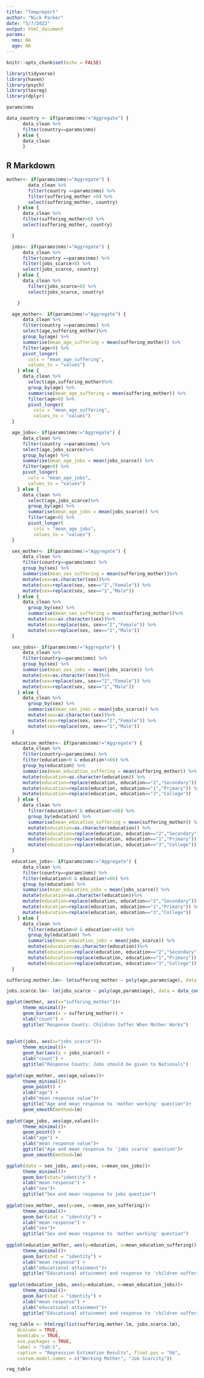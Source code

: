```yaml
---
title: "Tempreport"
author: "Nick Parker"
date: "5/7/2022"
output: html_document
params:
  nms: NA
  age: NA
---
```


```r
knitr::opts_chunk$set(echo = FALSE)

library(tidyverse)
library(haven)
library(psych)
library(texreg)
library(dplyr)

params$nms

data_country <- if(params$nms!="Aggregate") {
      data_clean %>%
      filter(country==params$nms)
    } else { 
      data_clean
      }


```

## R Markdown


```r

mother<- if(params$nms!="Aggregate") {
        data_clean %>%
        filter(country ==params$nms) %>%
        filter(suffering_mother >0) %>%
        select(suffering_mother, country)
    } else {
      data_clean %>%
      filter(suffering_mother>0) %>%
      select(suffering_mother, country)

  }

  jobs<- if(params$nms!="Aggregate") {
      data_clean %>%
      filter(country ==params$nms) %>%
      filter(jobs_scarce>0) %>%
      select(jobs_scarce, country)
    } else {
      data_clean %>%
        filter(jobs_scarce>0) %>%
        select(jobs_scarce, country)

    }

  age_mother<- if(params$nms!="Aggregate") {
      data_clean %>%
      filter(country ==params$nms) %>%
      select(age,suffering_mother)%>%
      group_by(age) %>%
      summarise(mean_age_suffering = mean(suffering_mother)) %>%
      filter(age>0) %>%
      pivot_longer(
        cols = "mean_age_suffering",
        values_to = "values")
    } else {
      data_clean %>%
        select(age,suffering_mother)%>%
        group_by(age) %>%
        summarise(mean_age_suffering = mean(suffering_mother)) %>%
        filter(age>0) %>%
        pivot_longer(
          cols = "mean_age_suffering",
          values_to = "values")
  }

  age_jobs<- if(params$nms!="Aggregate") {
      data_clean %>%
      filter(country ==params$nms) %>%
      select(age,jobs_scarce)%>%
      group_by(age) %>%
      summarise(mean_age_jobs = mean(jobs_scarce)) %>%
      filter(age>0) %>%
      pivot_longer(
        cols = "mean_age_jobs",
        values_to = "values")
    } else {
      data_clean %>%
        select(age,jobs_scarce)%>%
        group_by(age) %>%
        summarise(mean_age_jobs = mean(jobs_scarce)) %>%
        filter(age>0) %>%
        pivot_longer(
          cols = "mean_age_jobs",
          values_to = "values")
  }

  sex_mother<- if(params$nms!="Aggregate") {
      data_clean %>%
      filter(country==params$nms) %>%
      group_by(sex) %>%
      summarise(mean_sex_suffering = mean(suffering_mother))%>%
      mutate(sex=as.character(sex))%>%
      mutate(sex=replace(sex, sex=="2","Female")) %>%
      mutate(sex=replace(sex, sex=="1","Male"))
    } else {
      data_clean %>%
        group_by(sex) %>%
        summarise(mean_sex_suffering = mean(suffering_mother))%>%
        mutate(sex=as.character(sex))%>%
        mutate(sex=replace(sex, sex=="2","Female")) %>%
        mutate(sex=replace(sex, sex=="1","Male"))
  }

  sex_jobs<- if(params$nms!="Aggregate") {
      data_clean %>%
      filter(country==params$nms) %>%
      group_by(sex) %>%
      summarise(mean_sex_jobs = mean(jobs_scarce)) %>%
      mutate(sex=as.character(sex))%>%
      mutate(sex=replace(sex, sex=="2","Female")) %>%
      mutate(sex=replace(sex, sex=="1","Male"))
    } else {
      data_clean %>%
        group_by(sex) %>%
        summarise(mean_sex_jobs = mean(jobs_scarce)) %>%
        mutate(sex=as.character(sex))%>%
        mutate(sex=replace(sex, sex=="2","Female")) %>%
        mutate(sex=replace(sex, sex=="1","Male"))
  }

  education_mother<- if(params$nms!="Aggregate") {
      data_clean %>%
      filter(country==params$nms) %>%
      filter(education>0 & education!=66) %>%
      group_by(education) %>%
      summarise(mean_education_suffering = mean(suffering_mother)) %>%
      mutate(education=as.character(education)) %>%
      mutate(education=replace(education, education=="2","Secondary")) %>%
      mutate(education=replace(education, education=="1","Primary")) %>%
      mutate(education=replace(education, education=="3","College"))
    } else {
      data_clean %>%
        filter(education>0 & education!=66) %>%
        group_by(education) %>%
        summarise(mean_education_suffering = mean(suffering_mother)) %>%
        mutate(education=as.character(education)) %>%
        mutate(education=replace(education, education=="2","Secondary")) %>%
        mutate(education=replace(education, education=="1","Primary")) %>%
        mutate(education=replace(education, education=="3","College"))
  }

  education_jobs<- if(params$nms!="Aggregate") {
      data_clean %>%
      filter(country==params$nms) %>%
      filter(education>0 & education!=66) %>%
      group_by(education) %>%
      summarise(mean_education_jobs = mean(jobs_scarce)) %>%
      mutate(education=as.character(education))%>%
      mutate(education=replace(education, education=="2","Secondary")) %>%
      mutate(education=replace(education, education=="1","Primary")) %>%
      mutate(education=replace(education, education=="3","College"))
    } else {
      data_clean %>%
        filter(education>0 & education!=66) %>%
        group_by(education) %>%
        summarise(mean_education_jobs = mean(jobs_scarce)) %>%
        mutate(education=as.character(education))%>%
        mutate(education=replace(education, education=="2","Secondary")) %>%
        mutate(education=replace(education, education=="1","Primary")) %>%
        mutate(education=replace(education, education=="3","College"))
  }

suffering.mother.lm<- lm(suffering_mother ~ poly(age,params$age), data = data_country())

jobs.scarce.lm<- lm(jobs_scarce ~ poly(age,params$age), data = data_country())


```



```r

ggplot(mother, aes(x="suffering_mother"))+
      theme_minimal()+
      geom_bar(aes(x = suffering_mother)) +
      xlab("count") +
      ggtitle("Response Counts: Children Suffer When Mother Works")
  
  
ggplot(jobs, aes(x="jobs_scarce"))+
      theme_minimal()+
      geom_bar(aes(x = jobs_scarce)) +
      xlab("count") +
      ggtitle("Response Counts: Jobs should be given to Nationals")
 
ggplot(age_mother, aes(age,values))+
      theme_minimal()+
      geom_point() +
      xlab("age") +
      ylab("mean response value")+
      ggtitle("Age and mean response to 'mother working' question")+
      geom_smooth(method=lm) 
  
ggplot(age_jobs, aes(age,values))+
      theme_minimal()+
      geom_point() +
      xlab("age") +
      ylab("mean response value")+
      ggtitle("Age and mean response to 'jobs scarce' question")+
      geom_smooth(method=lm) 

ggplot(data = sex_jobs, aes(y=sex, x=mean_sex_jobs))+
      theme_minimal()+
      geom_bar(stat="identity") +
      xlab("mean response") +
      ylab("sex")+
      ggtitle("Sex and mean response to jobs question")
    
ggplot(sex_mother, aes(y=sex, x=mean_sex_suffering))+
      theme_minimal()+
      geom_bar(stat = "identity") +
      xlab("mean response") +
      ylab("sex")+
      ggtitle("Sex and mean response to 'mother working' question")
    
ggplot(education_mother, aes(y=education, x=mean_education_suffering))+
      theme_minimal()+
      geom_bar(stat = "identity") +
      xlab("mean response") +
      ylab("educational attainment")+
      ggtitle("Educational attainment and response to 'children suffering' question")
    
 ggplot(education_jobs, aes(y=education, x=mean_education_jobs))+
      theme_minimal()+
      geom_bar(stat = "identity") +
      xlab("mean response") +
      ylab("educational attainment")+
      ggtitle("Educational attainment and response to 'children suffering' question")
    
 reg_table <- htmlreg(list(suffering.mother.lm, jobs.scarce.lm), 
    dcolumn = TRUE, 
    booktabs = TRUE,
    use.packages = TRUE, 
    label = "tab:1", 
    caption = "Regression Estimation Results", float.pos = "hb",
    custom.model.names = c("Working Mother", "Job Scarcity"))

reg_table
    
  
```


